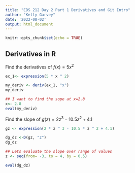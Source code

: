 ```yaml
---
title: "EDS 212 Day 2 Part 1 Derivatives and Git Intro"
author: "Kelly Garvey"
date: '2022-08-02'
output: html_document
---
```


```r
knitr::opts_chunk$set(echo = TRUE)
```

## Derivatives in R 
Find the derivatives of $f(x) = 5x^2$
```r
ex_1<- expression(5 * x ^ 2)

my_deriv <- deriv(ex_1, "x")
my_deriv

## I want to find the sope at x=2.8
x<- 2.8
eval(my_deriv)
```

Find the slope of $g(z)=2z^3-10.5z^2+4.1$

```r
gz <- expression(2 * z ^ 3 - 10.5 * z ^ 2 + 4.1)

dg_dz <-D(gz, "z")
dg_dz

## Lets evaluate the slope over range of values 
z <- seq(from= -3, to = 4, by = 0.5)

eval(dg_dz)
```

